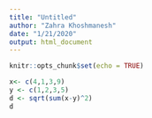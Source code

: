 ```yaml
---
title: "Untitled"
author: "Zahra Khoshmanesh"
date: "1/21/2020"
output: html_document
---
```


```r
knitr::opts_chunk$set(echo = TRUE)
```

```r
x<- c(4,1,3,9)
y <- c(1,2,3,5)
d <- sqrt(sum(x-y)^2)
d
```

